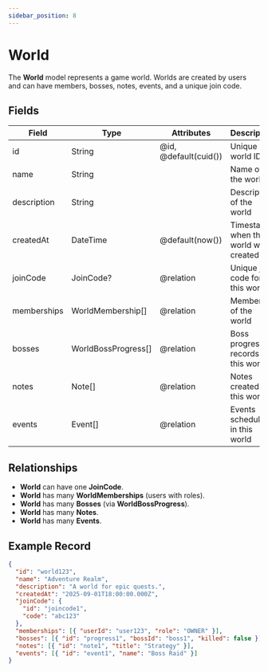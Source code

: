 ```yaml
---
sidebar_position: 8
---
```


# World

The **World** model represents a game world. Worlds are created by users and can have members, bosses, notes, events, and a unique join code.

## Fields

<table>
  <thead>
    <tr>
      <th>Field</th>
      <th>Type</th>
      <th>Attributes</th>
      <th>Description</th>
    </tr>
  </thead>
  <tbody>
    <tr>
      <td>id</td>
      <td>String</td>
      <td>@id, @default(cuid())</td>
      <td>Unique world ID</td>
    </tr>
    <tr>
      <td>name</td>
      <td>String</td>
      <td></td>
      <td>Name of the world</td>
    </tr>
    <tr>
      <td>description</td>
      <td>String</td>
      <td></td>
      <td>Description of the world</td>
    </tr>
    <tr>
      <td>createdAt</td>
      <td>DateTime</td>
      <td>@default(now())</td>
      <td>Timestamp when the world was created</td>
    </tr>
    <tr>
      <td>joinCode</td>
      <td>JoinCode?</td>
      <td>@relation</td>
      <td>Unique join code for this world</td>
    </tr>
    <tr>
      <td>memberships</td>
      <td>WorldMembership[]</td>
      <td>@relation</td>
      <td>Members of the world</td>
    </tr>
    <tr>
      <td>bosses</td>
      <td>WorldBossProgress[]</td>
      <td>@relation</td>
      <td>Boss progress records for this world</td>
    </tr>
    <tr>
      <td>notes</td>
      <td>Note[]</td>
      <td>@relation</td>
      <td>Notes created in this world</td>
    </tr>
    <tr>
      <td>events</td>
      <td>Event[]</td>
      <td>@relation</td>
      <td>Events scheduled in this world</td>
    </tr>
  </tbody>
</table>

## Relationships

- **World** can have one **JoinCode**.
- **World** has many **WorldMemberships** (users with roles).
- **World** has many **Bosses** (via **WorldBossProgress**).
- **World** has many **Notes**.
- **World** has many **Events**.

## Example Record

```json
{
  "id": "world123",
  "name": "Adventure Realm",
  "description": "A world for epic quests.",
  "createdAt": "2025-09-01T18:00:00.000Z",
  "joinCode": {
    "id": "joincode1",
    "code": "abc123"
  },
  "memberships": [{ "userId": "user123", "role": "OWNER" }],
  "bosses": [{ "id": "progress1", "bossId": "boss1", "killed": false }],
  "notes": [{ "id": "note1", "title": "Strategy" }],
  "events": [{ "id": "event1", "name": "Boss Raid" }]
}
```
